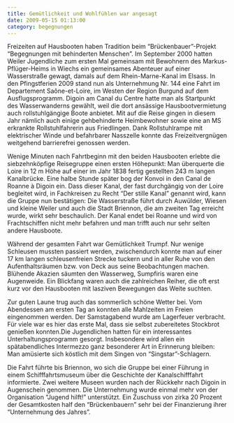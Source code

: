 ```yaml
---
title: Gemütlichkeit und Wohlfühlen war angesagt
date: 2009-05-15 01:13:00
category: begegnungen
---
```


Freizeiten auf Hausbooten haben Tradition beim “Brückenbauer”-Projekt “Begegnungen mit behinderten Menschen”. Im September 2000 hatten Weiler Jugendliche zum ersten Mal gemeinsam mit Bewohnern des Markus-Pflüger-Heims in Wiechs ein gemeinsames Abenteuer auf einer Wasserstraße gewagt, damals auf dem Rhein-Marne-Kanal im Elsass. In den Pfingstferien 2009 stand nun als Unternehmung Nr. 144 eine Fahrt im Departement Saône-et-Loire, im Westen der Region Burgund auf dem Ausflugsprogramm. Digoin am Canal du Centre hatte man als Startpunkt des Wasserwanderns gewählt, weil die dort ansässige Hausbootvermietung auch rollstuhlgängige Boote anbietet. Mit auf die Reise gingen in diesem Jahr nämlich auch einige gehbehinderte Heimbewohner sowie eine an MS erkrankte Rollstuhlfahrerin aus Friedlingen. Dank Rollstuhlrampe mit elektrischer Winde und befahrbarer Nasszelle konnte das Freizeitvergnügen weitgehend barrierefrei genossen werden.

Wenige Minuten nach Fahrtbeginn mit den beiden Hausbooten erlebte die siebzehnköpfige Reisegruppe einen ersten Höhepunkt: Man überquerte die Loire in 12 m Höhe auf einer im Jahr 1838 fertig gestellten 243 m langen Kanalbrücke. Eine halbe Stunde später bog der Konvoi in den Canal de Roanne à Digoin ein. Dass dieser Kanal, der fast durchgängig von der Loire begleitet wird, in Fachkreisen zu Recht “Der stille Kanal” genannt wird, kann die Gruppe nun bestätigen: Die Wasserstraße führt durch Auwülder, Wiesen und kleine Weiler und auch die Stadt Briennon, die am zweiten Tag erreicht wurde, wirkt sehr beschaulich. Der Kanal endet bei Roanne und wird von Frachtschiffen nicht mehr befahren und man trifft auch nur sehr selten andere Hausboote.

Während der gesamten Fahrt war Gemütlichkeit Trumpf. Nur wenige Schleusen mussten passiert werden, zwischendurch konnte man auf einer 17 km langen schleusenfreien Strecke tuckern und in aller Ruhe von den Aufenthaltsräumen bzw. von Deck aus seine Beobachtungen machen. Blühende Akazien säumten den Wasserweg, Sumpfiris waren eine Augenweide. Ein Blickfang waren auch die zahlreichen Reiher, die oft erst kurz vor den Hausbooten mit lasziven Bewegungen das Weite suchten.

Zur guten Laune trug auch das sommerlich schöne Wetter bei. Vom Abendessen am ersten Tag an konnten alle Mahlzeiten im Freien eingenommen werden. Der Samstagabend wurde am Lagerfeuer verbracht. Für viele war es hier das erste Mal, dass sie selbst zubereitetes Stockbrot genießen konnten.Die Jugendlichen hatten für ein interessantes Unterhaltungsprogramm gesorgt. Insbesondere wird allen ein spätabendliches Intermezzo ganz besonderer Art in Erinnerung bleiben: Man amüsierte sich köstlich mit dem Singen von “Singstar”-Schlagern.

Die Fahrt führte bis Briennon, wo sich die Gruppe bei einer Führung in einem Schifffahrtsmuseum über die Geschichte der Kanalschifffahrt informierte. Zwei weitere Museen wurden nach der Rückkehr nach Digoin in Augenschein genommen. Die Unternehmung wurde einmal mehr von der Organisation “Jugend hilft!” unterstützt. Ein Zuschuss von zirka 20 Prozent der Gesamtkosten half den “Brückenbauern” sehr bei der Finanzierung ihrer “Unternehmung des Jahres”.
